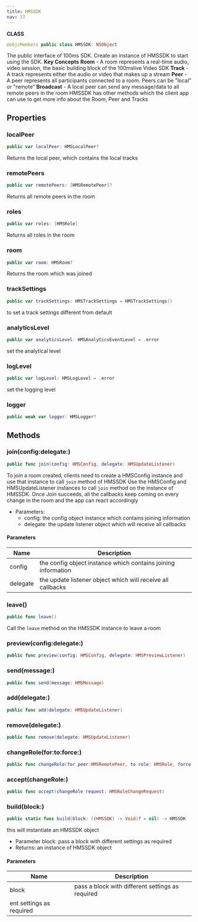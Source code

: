 ```yaml
---
title: HMSSDK
nav: 17
---
```


**CLASS**

```swift
@objcMembers public class HMSSDK: NSObject
```

The public interface of 100ms SDK. Create an instance of HMSSDK to start using the SDK.
**Key Concepts**
**Room** - A room represents a real-time audio, video session, the basic building block of the 100mslive Video SDK
**Track** - A track represents either the audio or video that makes up a stream
**Peer** - A peer represents all participants connected to a room. Peers can be "local" or "remote"
**Broadcast** - A local peer can send any message/data to all remote peers in the room
HMSSDK has other methods which the client app can use to get more info about the Room, Peer and Tracks

## Properties

### localPeer

```swift
public var localPeer: HMSLocalPeer?
```

Returns the local peer, which contains the local tracks

### remotePeers

```swift
public var remotePeers: [HMSRemotePeer]?
```

Returns all remote peers in the room

### roles

```swift
public var roles: [HMSRole]
```

Returns all roles in the room

### room

```swift
public var room: HMSRoom?
```

Returns the room which was joined

### trackSettings

```swift
public var trackSettings: HMSTrackSettings = HMSTrackSettings()
```

to set a track settings different from default

### analyticsLevel

```swift
public var analyticsLevel: HMSAnalyticsEventLevel = .error
```

set the analytical level

### logLevel

```swift
public var logLevel: HMSLogLevel = .error
```

set the logging level

### logger

```swift
public weak var logger: HMSLogger?
```

## Methods

### join(config:delegate:)

```swift
public func join(config: HMSConfig, delegate: HMSUpdateListener)
```

To join a room created, clients need to create a HMSConfig instance and use that instance to call `join` method of HMSSDK
Use the HMSConfig and HMSUpdateListener instances to call `join` method on the instance of HMSSDK.
Once Join succeeds, all the callbacks keep coming on every change in the room and the app can react accordingly

- Parameters:
  - config: the config object instance which contains joining information
  - delegate: the update listener object which will receive all callbacks

#### Parameters

| Name     | Description                                                   |
| -------- | ------------------------------------------------------------- |
| config   | the config object instance which contains joining information |
| delegate | the update listener object which will receive all callbacks   |

### leave()

```swift
public func leave()
```

Call the `leave` method on the HMSSDK instance to leave a room

### preview(config:delegate:)

```swift
public func preview(config: HMSConfig, delegate: HMSPreviewListener)
```

### send(message:)

```swift
public func send(message: HMSMessage)
```

### add(delegate:)

```swift
public func add(delegate: HMSUpdateListener)
```

### remove(delegate:)

```swift
public func remove(delegate: HMSUpdateListener)
```

### changeRole(for:to:force:)

```swift
public func changeRole(for peer:HMSRemotePeer, to role: HMSRole, force: Bool = false)
```

### accept(changeRole:)

```swift
public func accept(changeRole request: HMSRoleChangeRequest)
```

### build(block:)

```swift
public static func build(block: ((HMSSDK) -> Void)? = nil) -> HMSSDK
```

this will instantiate an HMSSDK object

- Parameter block: pass a block with different settings as required
- Returns: an instance of HMSSDK object

#### Parameters

| Name                     | Description                                      |
| ------------------------ | ------------------------------------------------ |
| block                    | pass a block with different settings as required |
| ent settings as required |
